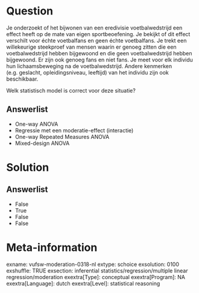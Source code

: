 Question
========
Je onderzoekt of het bijwonen van een eredivisie voetbalwedstrijd een
effect heeft op de mate van eigen sportbeoefening. Je bekijkt of dit
effect verschilt voor échte voetbalfans en geen échte voetbalfans. Je
trekt een willekeurige steekproef van mensen waarin er genoeg zitten die
een voetbalwedstrijd hebben bijgewoond en die geen voetbalwedstrijd
hebben bijgewoond. Er zijn ook genoeg fans en niet fans. Je meet voor
elk individu hun lichaamsbeweging na de voetbalwedstrijd. Andere
kenmerken (e.g. geslacht, opleidingsniveau, leeftijd) van het individu
zijn ook beschikbaar.  
  
Welk statistisch model is correct voor deze situatie?

Answerlist
----------
* One-way ANOVA
* Regressie met een moderatie-effect (interactie)
* One-way Repeated Measures ANOVA
* Mixed-design ANOVA

Solution
========










Answerlist
----------
* False
* True
* False
* False

Meta-information
================
exname: vufsw-moderation-0318-nl
extype: schoice
exsolution: 0100
exshuffle: TRUE
exsection: inferential statistics/regression/multiple linear regression/moderation
exextra[Type]: conceptual
exextra[Program]: NA
exextra[Language]: dutch
exextra[Level]: statistical reasoning

